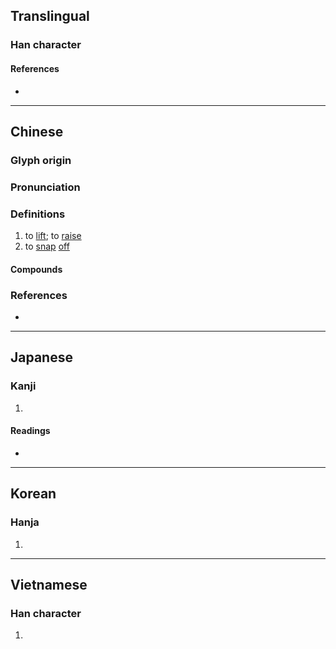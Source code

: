 {{character info/new}}
{{also|掘}}
==Translingual==

===Han character===
{{Han char|rn=64|rad=手|as=12|sn=15|four=51082|canj=QMTO|ids=⿰扌厥}}

====References====
* {{Han ref|kx=0453.200|dkj=12676|dj=0803.030|hdz=31955.010|uh=6485|ud=25733|bh=E5B1|bd=58801}}

----

==Chinese==
{{zh-forms}}

===Glyph origin===
{{Han etym}}

===Pronunciation===
{{zh-pron
|m=juē
|c=kyut3
|mc=y
|oc=y
|cat=
}}

===Definitions===
{{zh-hanzi}}

# to [[lift]]; to [[raise]]
# to [[snap]] [[off]]

====Compounds====
{{zh-der|刁天撅地|打撅|挺撅挺橫|搬脣撅嘴|撅丁|撅撒|撅豎小人|短撅兒|硬撅撅|跳天撅地}}

===References===
* {{R:yue:Hanzi}}

----

==Japanese==

===Kanji===
{{ja-kanji|grade=|rs=手12}}

# {{defn|lang=ja|sort=手12}}

====Readings====
* {{ja-readings|on=[[けつ]] (ketsu), [[かち]] (kachi), [[けい]] (kei), [[け]] (ke)|kun=[[あつめる]] (atsumeru)}}

----

==Korean==

===Hanja===
{{ko-hanja|hangeul=궤|eumhun=|rv=gwe|mr=kwe|y=kwey}}

# {{defn|lang=ko|sort=手12}}

----

==Vietnamese==

===Han character===
{{vi-hantu|rs=手12|quét}}

# {{defn|lang=vi|sort=手12}}